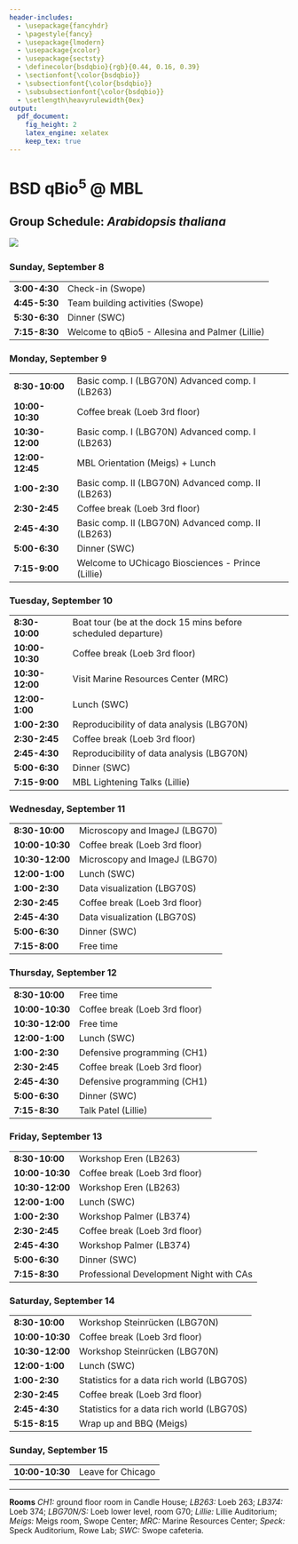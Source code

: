 ```yaml
---
header-includes:
  - \usepackage{fancyhdr}
  - \pagestyle{fancy}
  - \usepackage{lmodern}
  - \usepackage{xcolor}
  - \usepackage{sectsty}
  - \definecolor{bsdqbio}{rgb}{0.44, 0.16, 0.39}
  - \sectionfont{\color{bsdqbio}}
  - \subsectionfont{\color{bsdqbio}}
  - \subsubsectionfont{\color{bsdqbio}}
  - \setlength\heavyrulewidth{0ex}
output:
  pdf_document:
    fig_height: 2
    latex_engine: xelatex
    keep_tex: true
---
```

# BSD qBio$^5$ @ MBL

## Group Schedule: *Arabidopsis thaliana*
 ![](https://github.com/StefanoAllesina/BSD-QBio5/raw/master/logo_group/Arabidopsis_thaliana.png)     

### Sunday, September 8 

------------------    ---------------------------------------------------------------
**3:00-4:30**         Check-in (Swope)                                               
**4:45-5:30**         Team building activities (Swope)                               
**5:30-6:30**         Dinner (SWC)                                                   
**7:15-8:30**         Welcome to qBio5 - Allesina and Palmer (Lillie)                
------------------    ---------------------------------------------------------------

### Monday, September 9 

------------------    ---------------------------------------------------------------
**8:30-10:00**        Basic comp. I (LBG70N) Advanced comp. I (LB263)                
**10:00-10:30**       Coffee break (Loeb 3rd floor)                                  
**10:30-12:00**       Basic comp. I (LBG70N) Advanced comp. I (LB263)                
**12:00-12:45**       MBL Orientation (Meigs) + Lunch                                
**1:00-2:30**         Basic comp. II (LBG70N) Advanced comp. II (LB263)              
**2:30-2:45**         Coffee break (Loeb 3rd floor)                                  
**2:45-4:30**         Basic comp. II (LBG70N) Advanced comp. II (LB263)              
**5:00-6:30**         Dinner (SWC)                                                   
**7:15-9:00**         Welcome to UChicago Biosciences - Prince (Lillie)              
------------------    ---------------------------------------------------------------

### Tuesday, September 10 

------------------    ---------------------------------------------------------------
**8:30-10:00**        Boat tour (be at the dock 15 mins before scheduled departure)  
**10:00-10:30**       Coffee break (Loeb 3rd floor)                                  
**10:30-12:00**       Visit Marine Resources Center (MRC)                            
**12:00-1:00**        Lunch (SWC)                                                    
**1:00-2:30**         Reproducibility of data analysis (LBG70N)                      
**2:30-2:45**         Coffee break (Loeb 3rd floor)                                  
**2:45-4:30**         Reproducibility of data analysis (LBG70N)                      
**5:00-6:30**         Dinner (SWC)                                                   
**7:15-9:00**         MBL Lightening Talks (Lillie)                                  
------------------    ---------------------------------------------------------------

### Wednesday, September 11 

------------------    ---------------------------------------------------------------
**8:30-10:00**        Microscopy and ImageJ (LBG70)                                  
**10:00-10:30**       Coffee break (Loeb 3rd floor)                                  
**10:30-12:00**       Microscopy and ImageJ (LBG70)                                  
**12:00-1:00**        Lunch (SWC)                                                    
**1:00-2:30**         Data visualization (LBG70S)                                    
**2:30-2:45**         Coffee break (Loeb 3rd floor)                                  
**2:45-4:30**         Data visualization (LBG70S)                                    
**5:00-6:30**         Dinner (SWC)                                                   
**7:15-8:00**         Free time                                                      
------------------    ---------------------------------------------------------------

### Thursday, September 12 

------------------    ---------------------------------------------------------------
**8:30-10:00**        Free time                                                      
**10:00-10:30**       Coffee break (Loeb 3rd floor)                                  
**10:30-12:00**       Free time                                                      
**12:00-1:00**        Lunch (SWC)                                                    
**1:00-2:30**         Defensive programming (CH1)                                    
**2:30-2:45**         Coffee break (Loeb 3rd floor)                                  
**2:45-4:30**         Defensive programming (CH1)                                    
**5:00-6:30**         Dinner (SWC)                                                   
**7:15-8:30**         Talk Patel (Lillie)                                            
------------------    ---------------------------------------------------------------

### Friday, September 13 

------------------    ---------------------------------------------------------------
**8:30-10:00**        Workshop Eren (LB263)                                          
**10:00-10:30**       Coffee break (Loeb 3rd floor)                                  
**10:30-12:00**       Workshop Eren (LB263)                                          
**12:00-1:00**        Lunch (SWC)                                                    
**1:00-2:30**         Workshop Palmer (LB374)                                        
**2:30-2:45**         Coffee break (Loeb 3rd floor)                                  
**2:45-4:30**         Workshop Palmer (LB374)                                        
**5:00-6:30**         Dinner (SWC)                                                   
**7:15-8:30**         Professional Development Night with CAs                        
------------------    ---------------------------------------------------------------

### Saturday, September 14 

------------------    ---------------------------------------------------------------
**8:30-10:00**        Workshop Steinrücken (LBG70N)                                  
**10:00-10:30**       Coffee break (Loeb 3rd floor)                                  
**10:30-12:00**       Workshop Steinrücken (LBG70N)                                  
**12:00-1:00**        Lunch (SWC)                                                    
**1:00-2:30**         Statistics for a data rich world (LBG70S)                      
**2:30-2:45**         Coffee break (Loeb 3rd floor)                                  
**2:45-4:30**         Statistics for a data rich world (LBG70S)                      
**5:15-8:15**         Wrap up and BBQ (Meigs)                                        
------------------    ---------------------------------------------------------------

### Sunday, September 15 

------------------    ---------------------------------------------------------------
**10:00-10:30**       Leave for Chicago                                              
------------------    ---------------------------------------------------------------



-------


**Rooms** *CH1:* ground floor room in Candle House; *LB263:* Loeb 263; *LB374:* Loeb 374; 
*LBG70N/S:* Loeb lower level, room G70; *Lillie:* Lillie Auditorium; 
*Meigs:* Meigs room, Swope Center; 
*MRC:* Marine Resources Center; 
*Speck:* Speck Auditorium, Rowe Lab; *SWC:* Swope cafeteria.
  
